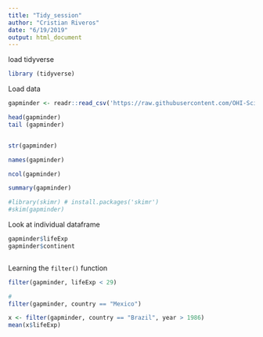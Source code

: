 ```yaml
---
title: "Tidy_session"
author: "Cristian Riveros"
date: "6/19/2019"
output: html_document
---
```

 
 load tidyverse
```r

library (tidyverse)

```

Load data

```r

gapminder <- readr::read_csv('https://raw.githubusercontent.com/OHI-Science/data-science-training/master/data/gapminder.csv') 


```

```r
head(gapminder)
tail (gapminder)


str(gapminder)

names(gapminder)

ncol(gapminder)

summary(gapminder)

#library(skimr) # install.packages('skimr')
#skim(gapminder)

```

Look at individual dataframe

```r
gapminder$lifeExp
gapminder$continent



```

Learning the `filter()` function

```r

filter(gapminder, lifeExp < 29)

#
filter(gapminder, country == "Mexico")

x <- filter(gapminder, country == "Brazil", year > 1986)  
mean(x$lifeExp)


```